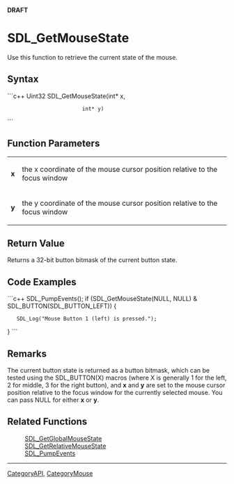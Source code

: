<!-- pragma section-numbers off -->
<!-- pragma disable-camelcase -->
'''DRAFT'''

= SDL_GetMouseState =
Use this function to retrieve the current state of the mouse.


== Syntax ==
```c++
Uint32 SDL_GetMouseState(int* x,
                         int* y)
```

== Function Parameters ==
{|
|'''x'''
|the x coordinate of the mouse cursor position relative to the focus window
|-
|'''y'''
|the y coordinate of the mouse cursor position relative to the focus window
|}

== Return Value ==
Returns a 32-bit button bitmask of the current button state.

== Code Examples ==
```c++
SDL_PumpEvents();
if (SDL_GetMouseState(NULL, NULL) & SDL_BUTTON(SDL_BUTTON_LEFT)) {
    SDL_Log("Mouse Button 1 (left) is pressed.");
}
```

== Remarks ==
The current button state is returned as a button bitmask, which can be tested using the SDL_BUTTON(X) macros (where X is generally 1 for the left, 2 for middle, 3 for the right button), and '''x''' and '''y''' are set to the mouse cursor position relative to the focus window for the currently selected mouse. You can pass NULL for either '''x''' or '''y'''.

<!-- <span style="color: green;">Suggest splitting the first sentence into two.  Should the subscripted portion be removed to reflect the lack of multi-mouse support?</span> -->

== Related Functions ==
:[[SDL_GetGlobalMouseState]]
:[[SDL_GetRelativeMouseState]]
:[[SDL_PumpEvents]]

----
[[CategoryAPI]], [[CategoryMouse]]
